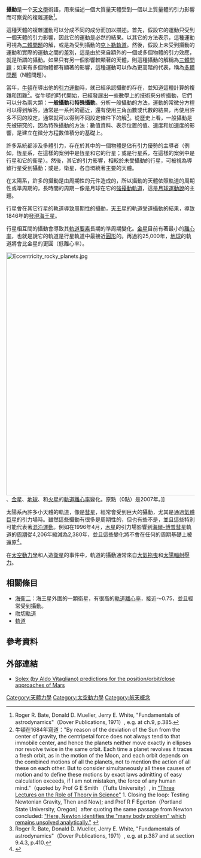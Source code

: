 {{航天动力学}}

'''攝動'''是一个[[天文學|天文學]]術語，用來描述一個大質量天體受到一個以上質量體的引力影響而可察覺的複雜運動<ref>Roger R. Bate, Donald D. Mueller, Jerry E. White, "Fundamentals of astrodynamics"（Dover Publications, 1971）, e.g. at ch.9, p.385.</ref>。

這種天體的複雜運動可以分成不同的成分而加以描述。首先，假設它的運動只受到一個天體的引力影響，因此它的運動是必然的結果。以其它的方法表示，這種運動可視為[[二體問題|二體問題]]的解，或是為受到攝動的[[克卜勒軌道|克卜勒軌道]]。然後，假設上未受到攝動的運動和實際的運動之間的差別，這是由於來自額外的一個或多個物體的引力效應，就是所謂的攝動。如果只有另一個影響較顯著的天體，則這種攝動的解稱為[[三體問題|三體問題]]；如果有多個物體都有顯著的影響，這種運動可以作為更高階的代表，稱為[[多體問題|多體問題]]（N體問題）。

當年，[[艾薩克·牛頓|牛頓]]在導出他的[[牛頓萬有引力定律|引力]][[牛頓運動定律|運動]]時，就已經承認攝動的存在，並知道這種計算的複雜和困難<ref>牛頓在1684年寫道："By reason of the deviation of the Sun from the center of gravity, the centripetal force does not always tend to that immobile center, and hence the planets neither move exactly in ellipses nor revolve twice in the same orbit. Each time a planet revolves it traces a fresh orbit, as in the motion of the Moon, and each orbit depends on the combined motions of all the planets, not to mention the action of all these on each other. But to consider simultaneously all these causes of motion and to define these motions by exact laws admitting of easy calculation exceeds, if I am not mistaken, the force of any human mind."（quoted by Prof G E Smith （Tufts University）, in [http://google.com/search?q=cache:8RItNNOcJJoJ:www.stanford.edu/dept/cisst/SmithPowerpointTalk1.ppt "Three Lectures on the Role of Theory in Science"]{{dead link|date=2017年12月 |bot=InternetArchiveBot |fix-attempted=yes }} 1. Closing the loop: Testing Newtonian Gravity, Then and Now); and Prof R F Egerton（Portland State University, Oregon）after quoting the same passage from Newton concluded: [http://physics.pdx.edu/~egertonr/ph311-12/newton.htm "Here, Newton identifies the "many body problem" which remains unsolved analytically."] {{Wayback|url=http://physics.pdx.edu/~egertonr/ph311-12/newton.htm |date=20050310192531 }}</ref>。從牛頓的時代開始，已經發展出一些數學上的技術來分析攝動，它們可以分為兩大類：'''一般攝動'''和'''特殊攝動'''。分析一般攝動的方法，運動的常微分方程可以得到解答，通常是一系列的逼近，還有使用三角函數或代數的結果，再使用許多不同的設定，通常就可以得到不同設定條件下的解<ref>Roger R. Bate, Donald D. Mueller, Jerry E. White, "Fundamentals of astrodynamics"（Dover Publications, 1971）, e.g. at p.387 and at section 9.4.3, p.410.</ref>。從歷史上看，一般攝動是先被研究的，因為特殊攝動的方法：數值資料、表示位置的值、速度和加速度的影響，是建立在微分方程數值積分的基礎上。

許多系統都涉及多體引力，存在於其中的一個物體是佔有引力優勢的主導者（例如，恆星系，在這樣的案例中是恆星和它的行星；或是行星系，在這樣的案例中是行星和它的衛星）。然後，其它的引力影響，相較於未受攝動的行星，可被視為導致行星受到攝動；或是，衛星，各自環繞著主要的天體。

在太陽系，許多的攝動是由周期性的元件造成的，所以攝動的天體依照軌道的周期性或準周期的，長時間的周期－像是月球在它的[[月球運動說|強擾動]][[月球軌道|軌道]]，這是[[月球運動說|月球運動說]]的主題。

行星會在其它行星的軌道導致周期性的攝動，[[天王星|天王星]]的軌道受道攝動的結果，導致1846年的[[發現海王星|發現海王星]]。

行星相互間的攝動會導致其[[軌道要素|軌道要素]]長期的準周期變化。[[金星|金星]]目前有著最小的[[軌道離心率|離心率]]，也就是說它的軌道是行星軌道中最接近[[圓形|圓形]]的。再過約25,000年，[[地球|地球]]的軌道將會比金星的更圓（低離心率）。

[[File:Eccentricity_rocky_planets.jpg|650px]]、[[金星|金星]]、[[地球|地球]]、和[[火星|火星]]的[[軌道離心率|軌道離心率]]變化。原點（0點）是2007年。]]

太陽系內許多小天體的軌道，像是[[彗星|彗星]]，經常會受到巨大的攝動，尤其是通過[[氣體巨星|氣體巨星]]的引力場時。雖然這些攝動有很多是周期性的，但也有些不是，並且這些特別可能代表著[[混沌運動|混沌運動]]。例如在1996年4月，[[木星|木星]]的引力場影響到[[海爾-博普彗星#軌道的改變|海爾-博普彗星]]軌道的[[軌道周期|周期]]從4,206年縮減為2,380年，並且這些變化將不會在任何的周期基礎上被還原<ref name=perturb>{{cite web
  |date=1997-04-10
  |title=Comet Hale-Bopp Orbit and Ephemeris Information
  |publisher=JPL/NASA
  |author=Don Yeomans
  |url=http://www2.jpl.nasa.gov/comet/ephemjpl8.html
  |accessdate=2008-10-23
  |archive-date=2011-08-20
  |archive-url=https://www.webcitation.org/615Qsy56K?url=http://www2.jpl.nasa.gov/comet/ephemjpl8.html
  |dead-url=yes
  }}</ref>。

在[[太空動力學|太空動力學]]和人造[[衛星|衛星]]的事件中，軌道的攝動通常來自[[阻力|大氣拖曳]]和[[輻射壓|太陽輻射壓力]]。

== 相關條目 ==
* [[海衛二|海衛二]]：海王星外圍的一顆衛星，有很高的[[軌道離心率|軌道離心率]]，接近～0.75，並且經常受到攝動。
* [[吻切軌道|吻切軌道]]
* [[行星軌道|軌道]]

== 參考資料 ==
<references/>

== 外部連結 ==
* [https://web.archive.org/web/20070907013516/http://main.chemistry.unina.it/~alvitagl/solex/MarsDist.html Solex (by Aldo Vitagliano) predictions for the position/orbit/close approaches of Mars]

[[Category:天體力學|Category:天體力學]]
[[Category:太空動力學|Category:太空動力學]]
[[Category:航天概念|Category:航天概念]]